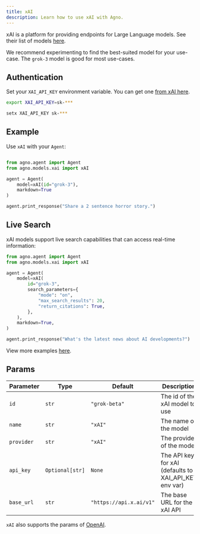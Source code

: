 ```yaml
---
title: xAI
description: Learn how to use xAI with Agno.
---
```


xAI is a platform for providing endpoints for Large Language models.
See their list of models [here](https://docs.x.ai/docs/models).

We recommend experimenting to find the best-suited model for your use-case. The `grok-3` model is good for most use-cases.

## Authentication

Set your `XAI_API_KEY` environment variable. You can get one [from xAI here](https://console.x.ai/).

<CodeGroup>

```bash Mac
export XAI_API_KEY=sk-***
```

```bash Windows
setx XAI_API_KEY sk-***
```

</CodeGroup>

## Example

Use `xAI` with your `Agent`:

<CodeGroup>

```python agent.py

from agno.agent import Agent
from agno.models.xai import xAI

agent = Agent(
    model=xAI(id="grok-3"),
    markdown=True
)

agent.print_response("Share a 2 sentence horror story.")
```

</CodeGroup>

## Live Search

xAI models support live search capabilities that can access real-time information:

<CodeGroup>

```python live_search.py
from agno.agent import Agent
from agno.models.xai import xAI

agent = Agent(
    model=xAI(
        id="grok-3",
        search_parameters={
            "mode": "on",
            "max_search_results": 20,
            "return_citations": True,
        },
    ),
    markdown=True,
)

agent.print_response("What's the latest news about AI developments?")
```

</CodeGroup>

<Note> View more examples [here](/examples/models/xai/basic). </Note>

## Params

| Parameter    | Type               | Default                        | Description                                                           |
| ------------ | ------------------ | ------------------------------ | --------------------------------------------------------------------- |
| `id`         | `str`              | `"grok-beta"`                  | The id of the xAI model to use                                       |
| `name`       | `str`              | `"xAI"`                        | The name of the model                                                 |
| `provider`   | `str`              | `"xAI"`                        | The provider of the model                                             |
| `api_key`    | `Optional[str]`    | `None`                         | The API key for xAI (defaults to XAI_API_KEY env var)                |
| `base_url`   | `str`              | `"https://api.x.ai/v1"`       | The base URL for the xAI API                                         |

`xAI` also supports the params of [OpenAI](/reference/models/openai).
